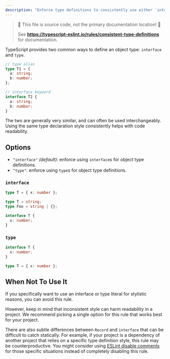 ```yaml
---
description: "Enforce type definitions to consistently use either `interface` or `type`."
---
```



> 🛑 This file is source code, not the primary documentation location! 🛑
>
> See **https://typescript-eslint.io/rules/consistent-type-definitions** for documentation.

TypeScript provides two common ways to define an object type: `interface` and `type`.

```ts
// type alias
type T1 = {
  a: string;
  b: number;
};

// interface keyword
interface T2 {
  a: string;
  b: number;
}
```

The two are generally very similar, and can often be used interchangeably.
Using the same type declaration style consistently helps with code readability.

## Options

- `"interface"` _(default)_: enforce using `interface`s for object type definitions.
- `"type"`: enforce using `type`s for object type definitions.

### `interface`

<Tabs>
<TabItem value="❌ Incorrect">

```ts option='"interface"'
type T = { x: number };
```

</TabItem>
<TabItem value="✅ Correct">

```ts option='"interface"'
type T = string;
type Foo = string | {};

interface T {
  x: number;
}
```

</TabItem>
</Tabs>

### `type`

<Tabs>
<TabItem value="❌ Incorrect">

```ts option='"type"'
interface T {
  x: number;
}
```

</TabItem>
<TabItem value="✅ Correct">

```ts option='"type"'
type T = { x: number };
```

</TabItem>
</Tabs>

## When Not To Use It

If you specifically want to use an interface or type literal for stylistic reasons, you can avoid this rule.

However, keep in mind that inconsistent style can harm readability in a project.
We recommend picking a single option for this rule that works best for your project.

There are also subtle differences between `Record` and `interface` that can be difficult to catch statically.
For example, if your project is a dependency of another project that relies on a specific type definition style, this rule may be counterproductive.
You might consider using [ESLint disable comments](https://eslint.org/docs/latest/use/configure/rules#using-configuration-comments-1) for those specific situations instead of completely disabling this rule.

